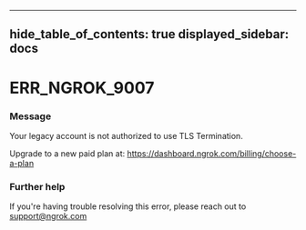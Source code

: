 

---
hide_table_of_contents: true
displayed_sidebar: docs
---


# ERR_NGROK_9007

### Message
Your legacy account is not authorized to use TLS Termination.

Upgrade to a new paid plan at: https://dashboard.ngrok.com/billing/choose-a-plan

<ErrorDetails />



### Further help
If you're having trouble resolving this error, please reach out to [support@ngrok.com](mailto:support@ngrok.com?subject=Help%20with%20ERR_NGROK_9007)

